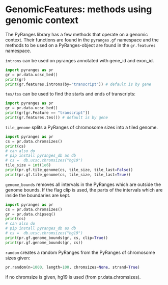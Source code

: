 # GenomicFeatures: methods using genomic context

The PyRanges library has a few methods that operate on a genomic context. Their
functions are found in the `pyranges.gf` namespace and the methods to be used on
a PyRanges-object are found in the `gr.features` namespace.

`introns` can be used on pyranges annotated with gene_id and exon_id.

```python
import pyranges as pr
gr = pr.data.ucsc_bed()
print(gr)
print(gr.features.introns(by="transcript")) # default is by gene
```

`tes/tss` can be used to find the starts and ends of transcripts:

```python
import pyranges as pr
gr = pr.data.ucsc_bed()
print(gr[gr.Feature == "transcript"])
print(gr.features.tes()) # default is by gene
```


`tile_genome` splits a PyRanges of chromosome sizes into a tiled genome.

```python
import pyranges as pr
cs = pr.data.chromsizes()
print(cs)
# can also do
# pip install pyranges_db as db
# cs =  db.ucsc.chromsizes("hg19")
tile_size = int(1e6)
print(pr.gf.tile_genome(cs, tile_size, tile_last=False))
print(pr.gf.tile_genome(cs, tile_size, tile_last=True))
```

`genome_bounds` removes all intervals in the PyRanges which are outside the
genome bounds. If the flag clip is used, the parts of the intervals which are
inside the boundaries are kept.

```python
import pyranges as pr
cs = pr.data.chromsizes()
gr = pr.data.chipseq()
print(cs)
# can also do
# pip install pyranges_db as db
# cs =  db.ucsc.chromsizes("hg19")
print(pr.gf.genome_bounds(gr, cs, clip=True))
print(pr.gf.genome_bounds(gr, cs))
```


`random` creates a random PyRanges from the PyRanges of chromosome sizes given:

```python
pr.random(n=1000, length=100, chromsizes=None, strand=True)
```

if no chromsize is given, hg19 is used (from pr.data.chromsizes).
